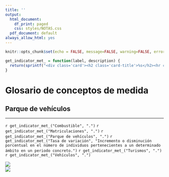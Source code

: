 ```yaml
---
title: ''
output:
  html_document:
    df_print: paged
    css: styles/NOTAS.css
  pdf_document: default
always_allow_html: yes
---
```


```r
knitr::opts_chunk$set(echo = FALSE, message=FALSE, warning=FALSE, error=FALSE)
```

```r
get_indicator_met_ = function(label, description) {
  return(sprintf("<div class='card'><h2 class='card-title'>%s</h2><hr class='separator'/><p class='card-text'>%s</p></div>", label, description))
}
```

<!-- HTML -->
<h1>Glosario de conceptos de medida</h1>
<h2>Parque de vehículos</h2>
<hr>

<div class="row highlight card-columns-3">
  `r get_indicator_met_("Combustible", ".")`
  `r get_indicator_met_("Matriculaciones", ".")`
  `r get_indicator_met_("Parque de vehículos", ".")`
  `r get_indicator_met_("Tasa de variación", "Incremento o disminución porcentual en el número de individuos pertenecientes a un determinado ámbito en un periodo concreto.")`
  `r get_indicator_met_("Turismos", ".")`
  `r get_indicator_met_("Vehículos", ".")`
</div>


<div class="row logos">
  <div class="column"><img class="logo-istac" src="img/logo_istac.png"/></div>
  <div class="column"><img class="logo-fecam" src="img/fecam.jpeg" /></div>
</div>
